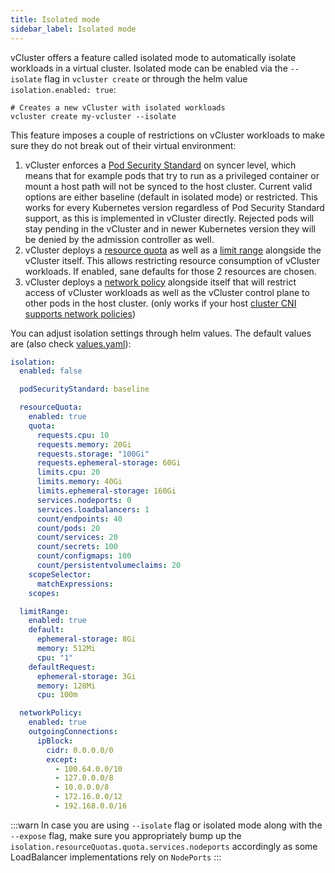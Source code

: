 ```yaml
---
title: Isolated mode
sidebar_label: Isolated mode
---
```



vCluster offers a feature called isolated mode to automatically isolate workloads in a virtual cluster. Isolated mode can be enabled via the `--isolate` flag in `vcluster create` or through the helm value `isolation.enabled: true`:

```
# Creates a new vCluster with isolated workloads
vcluster create my-vcluster --isolate
```

This feature imposes a couple of restrictions on vCluster workloads to make sure they do not break out of their virtual environment:
1. vCluster enforces a [Pod Security Standard](https://kubernetes.io/docs/concepts/security/pod-security-standards/) on syncer level, which means that for example pods that try to run as a privileged container or mount a host path will not be synced to the host cluster. Current valid options are either baseline (default in isolated mode) or restricted. This works for every Kubernetes version regardless of Pod Security Standard support, as this is implemented in vCluster directly. Rejected pods will stay pending in the vCluster and in newer Kubernetes version they will be denied by the admission controller as well.
2. vCluster deploys a [resource quota](https://kubernetes.io/docs/concepts/policy/resource-quotas/) as well as a [limit range](https://kubernetes.io/docs/concepts/policy/limit-range/) alongside the vCluster itself. This allows restricting resource consumption of vCluster workloads. If enabled, sane defaults for those 2 resources are chosen.
3. vCluster deploys a [network policy](https://kubernetes.io/docs/concepts/services-networking/network-policies/) alongside itself that will restrict access of vCluster workloads as well as the vCluster control plane to other pods in the host cluster. (only works if your host [cluster CNI supports network policies](https://kubernetes.io/docs/concepts/services-networking/network-policies/#prerequisites))

You can adjust isolation settings through helm values. The default values are (also check [values.yaml](https://github.com/loft-sh/vcluster/blob/v0.7.0-alpha.1/charts/k3s/values.yaml)):
```yaml
isolation:
  enabled: false

  podSecurityStandard: baseline

  resourceQuota:
    enabled: true
    quota:
      requests.cpu: 10
      requests.memory: 20Gi
      requests.storage: "100Gi"
      requests.ephemeral-storage: 60Gi
      limits.cpu: 20
      limits.memory: 40Gi
      limits.ephemeral-storage: 160Gi
      services.nodeports: 0
      services.loadbalancers: 1
      count/endpoints: 40
      count/pods: 20
      count/services: 20
      count/secrets: 100
      count/configmaps: 100
      count/persistentvolumeclaims: 20
    scopeSelector:
      matchExpressions:
    scopes:

  limitRange:
    enabled: true
    default:
      ephemeral-storage: 8Gi
      memory: 512Mi
      cpu: "1"
    defaultRequest:
      ephemeral-storage: 3Gi
      memory: 128Mi
      cpu: 100m

  networkPolicy:
    enabled: true
    outgoingConnections:
      ipBlock:
        cidr: 0.0.0.0/0
        except:
          - 100.64.0.0/10
          - 127.0.0.0/8
          - 10.0.0.0/8
          - 172.16.0.0/12
          - 192.168.0.0/16
```

:::warn
In case you are using `--isolate` flag or isolated mode along with the `--expose` flag, make sure you appropriately bump up the `isolation.resourceQuotas.quota.services.nodeports` accordingly as some LoadBalancer implementations rely on `NodePorts`
:::
